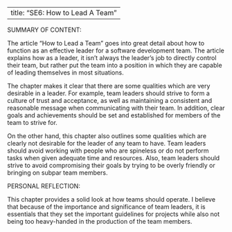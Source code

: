 

---
title: "SE6: How to Lead A Team"
---

SUMMARY OF CONTENT:

The article "How to Lead a Team" goes into great detail about how to function as an effective leader for a software development team. The article explains how as a leader, it isn't always the leader's job to directly control their team, but rather put the team into a position in which they are capable of leading themselves in most situations.

The chapter makes it clear that there are some qualities which are very desirable in a leader. For example, team leaders should strive to form a culture of trust and acceptance, as well as maintaining a consistent and reasonable message when communicating with their team. In addition, clear goals and achievements should be set and established for members of the team to strive for.

On the other hand, this chapter also outlines some qualities which are clearly not desirable for the leader of any team to have. Team leaders should avoid working with people who are spineless or do not perform tasks when given adequate time and resources. Also, team leaders should strive to avoid compromising their goals by trying to be overly friendly or bringing on subpar team members.

PERSONAL REFLECTION:

This chapter provides a solid look at how teams should operate. I believe that because of the importance and significance of team leaders, it is essentials that they set the important guidelines for projects while also not being too heavy-handed in the production of the team members.

